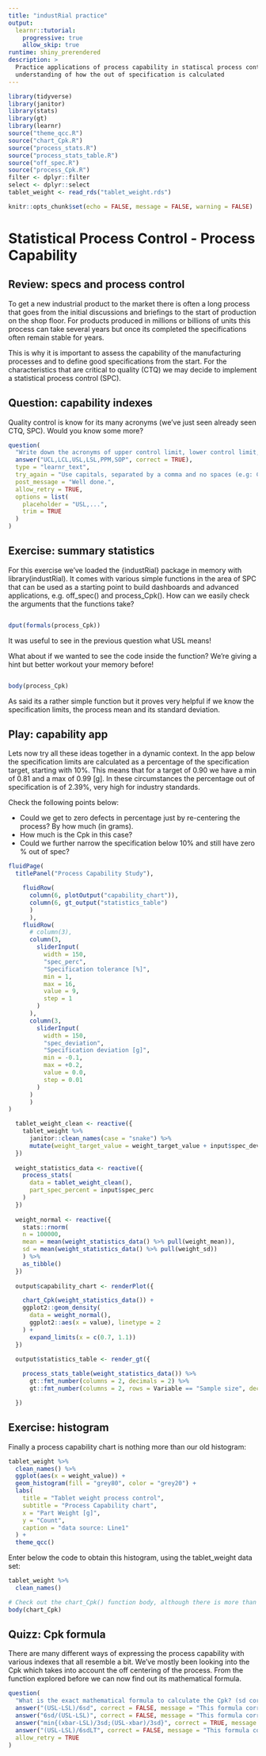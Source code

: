 ---
title: "industRial practice"
output: 
  learnr::tutorial:
    progressive: true
    allow_skip: true
runtime: shiny_prerendered
description: > 
  Practice applications of process capability in statiscal process control to gain
  understanding of how the out of specification is calculated
---

```{r setup, include=FALSE}
library(tidyverse)
library(janitor)
library(stats)
library(gt)
library(learnr)
source("theme_qcc.R")
source("chart_Cpk.R")
source("process_stats.R")
source("process_stats_table.R")
source("off_spec.R")
source("process_Cpk.R")
filter <- dplyr::filter
select <- dplyr::select
tablet_weight <- read_rds("tablet_weight.rds")

knitr::opts_chunk$set(echo = FALSE, message = FALSE, warning = FALSE)
```

# Statistical Process Control - Process Capability

## Review: specs and process control

To get a new industrial product to the market there is often a long process that goes from the initial discussions and briefings to the start of production on the shop floor. For products produced in millions or billions of units this process can take several years but once its completed the specifications often remain stable for years.

This is why it is important to assess the capability of the manufacturing processes and to define good specifications from the start. For the characteristics that are critical to quality (CTQ) we may decide to implement a statistical process control (SPC).

## Question: capability indexes

Quality control is know for its many acronyms (we've just seen already seen CTQ, SPC). Would you know some more?


```{r cpk-question, echo = FALSE}
question(
  "Write down the acronyms of upper control limit, lower control limit, upper specification limit, lower specification limit, parts per million, standard operating procedure.",
  answer("UCL,LCL,USL,LSL,PPM,SOP", correct = TRUE),
  type = "learnr_text",
  try_again = "Use capitals, separated by a comma and no spaces (e.g: CTQ,SPC,...).",
  post_message = "Well done.",
  allow_retry = TRUE,
  options = list(
    placeholder = "USL,...",
    trim = TRUE
  )
)
```

## Exercise: summary statistics

For this exercise we've loaded the {industRial} package in memory with library(industRial). It comes with various simple functions in the area of SPC that can be used as a starting point to build dashboards and advanced applications, e.g. off_spec() and process_Cpk(). How can we easily check the arguments that the functions take? 

```{r arguments, exercise=TRUE, exercise.lines = 5, exercise.eval=FALSE}

```

```{r arguments-hint}
dput(formals(process_Cpk))
```

It was useful to see in the previous question what USL means!

What about if we wanted to see the code inside the function? We're giving a hint but better workout your memory before!

```{r body, exercise=TRUE, exercise.lines = 5, exercise.eval=FALSE}

```

```{r body-hint}
body(process_Cpk)
```

As said its a rather simple function but it proves very helpful if we know the specification limits, the process mean and its standard deviation.

## Play: capability app

Lets now try all these ideas together in a dynamic context. In the app below the specification limits are calculated as a percentage of the specification target, starting with 10%. This means that for a target of 0.90 we have a min of 0.81 and a max of 0.99 [g]. In these circumstances the percentage out of specification is of 2.39%, very high for industry standards.

Check the following points below:


* Could we get to zero defects in percentage just by re-centering the process? By how much (in grams).
* How much is the Cpk in this case?
* Could we further narrow the specification below 10% and still have zero % out of spec?

```{r echo=FALSE, message=FALSE, warning=FALSE}
fluidPage(
  titlePanel("Process Capability Study"),

    fluidRow(
      column(6, plotOutput("capability_chart")), 
      column(6, gt_output("statistics_table")
      )
      ),
    fluidRow(
      # column(3),
      column(3,
        sliderInput(
          width = 150,
          "spec_perc",
          "Specification tolerance [%]",
          min = 1,
          max = 16,
          value = 9,
          step = 1
        )
      ),
      column(3,
        sliderInput(
          width = 150,
          "spec_deviation",
          "Specification deviation [g]",
          min = -0.1,
          max = +0.2,
          value = 0.0,
          step = 0.01
        )
      )
      )
)
```

```{r context="server"}
  tablet_weight_clean <- reactive({
    tablet_weight %>%
      janitor::clean_names(case = "snake") %>%
      mutate(weight_target_value = weight_target_value + input$spec_deviation)
  })
  
  weight_statistics_data <- reactive({
    process_stats(
      data = tablet_weight_clean(), 
      part_spec_percent = input$spec_perc
    )
  })
  
  weight_normal <- reactive({
    stats::rnorm(
    n = 100000,
    mean = mean(weight_statistics_data() %>% pull(weight_mean)),
    sd = mean(weight_statistics_data() %>% pull(weight_sd))
    ) %>%
    as_tibble()
  })
  
  output$capability_chart <- renderPlot({

    chart_Cpk(weight_statistics_data()) +
    ggplot2::geom_density(
      data = weight_normal(),
      ggplot2::aes(x = value), linetype = 2
    ) +
      expand_limits(x = c(0.7, 1.1)) 
  })
  
  output$statistics_table <- render_gt({

    process_stats_table(weight_statistics_data()) %>%
      gt::fmt_number(columns = 2, decimals = 2) %>%
      gt::fmt_number(columns = 2, rows = Variable == "Sample size", decimals = 0)

  })
```

## Exercise: histogram

Finally a process capability chart is nothing more than our old histogram:

```{r echo=FALSE}
tablet_weight %>%
  clean_names() %>%
  ggplot(aes(x = weight_value)) +
  geom_histogram(fill = "grey80", color = "grey20") +
  labs(
    title = "Tablet weight process control",
    subtitle = "Process Capability chart",
    x = "Part Weight [g]",
    y = "Count",
    caption = "data source: Line1"
  ) +
  theme_qcc()
```

Enter below the code to obtain this histogram, using the tablet_weight data set:

```{r histogram, exercise=TRUE, exercise.lines = 5, exercise.eval=FALSE}
tablet_weight %>%
  clean_names()
```

```{r histogram-hint}
# Check out the chart_Cpk() function body, although there is more than a simple histogram the base is the same:
body(chart_Cpk)
```


## Quizz: Cpk formula

There are many different ways of expressing the process capability with various indexes that all resemble a bit. We've mostly been looking into the Cpk which takes into account the off centering of the process. From the function explored before we can now find out its mathematical formula.

```{r quizz-cpk, echo = FALSE}
question(
  "What is the exact mathematical formula to calculate the Cpk? (sd corresponds to the process standard deviation and sdLT to the long term standard deviation).",
  answer("(USL-LSL)/6sd", correct = FALSE, message = "This formula corresponds to the index Cp"),
  answer("6sd/(USL-LSL)", correct = FALSE, message = "This formula corresponds to the index Cr"),
  answer("min{(xbar-LSL)/3sd;(USL-xbar)/3sd}", correct = TRUE, message = "This formula corresponds to the index Cpk"),
  answer("(USL-LSL)/6sdLT", correct = FALSE, message = "This formula corresponds to the index Pp"),
  allow_retry = TRUE
)
```

